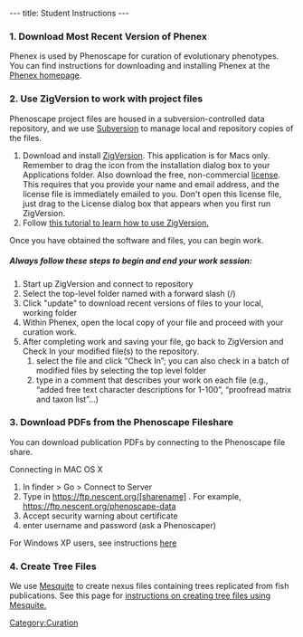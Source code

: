 ---
title: Student Instructions
---

===1. Download Most Recent Version of Phenex===

Phenex is used by Phenoscape for curation of evolutionary phenotypes.  You can find instructions for downloading and installing Phenex at the [[Phenex|Phenex homepage]].


===2. Use ZigVersion to work with project files ===

Phenoscape project files  are housed in a subversion-controlled data repository, and we use [http://sourceforge.net/svn/?group_id=224046/ Subversion] to manage local and repository copies of the files.

# Download and install [http://zigversion.com/ ZigVersion]. This application is for Macs only. Remember to drag the icon from the installation dialog box to your Applications folder.  Also download the free, non-commercial [http://zigversion.com/ license]. This requires that you provide your name and email address, and the license file is immediately emailed to you.  Don't open this license file, just drag to the License dialog box that appears when you first run ZigVersion.
# Follow [[Data Repository Access Instructions| this tutorial to learn how to use ZigVersion.]]

Once you have obtained the software and files, you can begin work.

===== ''Always follow these steps to begin and end your work session:'' =====

#	Start up ZigVersion and connect to repository
#	Select the top-level folder named with a forward slash (/)
#	Click "update" to download recent versions of files to your local, working folder
#	Within Phenex, open the local copy of your file and proceed with your curation work.
#	After completing work and saving your file, go back to ZigVersion and Check In your modified file(s) to the repository.
##	select the file and click “Check In”; you can also check in a batch of modified files by selecting the top level folder
##	type in a comment that describes your work on each file (e.g., “added free text character descriptions for 1-100”, “proofread matrix and taxon list”…)

===3. Download PDFs from the Phenoscape Fileshare ===
You can download publication PDFs by connecting to the Phenoscape file share.

Connecting in MAC OS X
# In finder > Go > Connect to Server
# Type in https://ftp.nescent.org/[sharename] .   For example, https://ftp.nescent.org/phenoscape-data
# Accept security warning about certificate
# enter username and password (ask a Phenoscaper)

For Windows XP users, see instructions [[Resources_for_curators|here]]

===4. Create Tree Files ===

We use [http://mesquiteproject.org/mesquite/mesquite.html Mesquite] to create nexus files containing trees replicated from fish publications.  See this page for [[Creating_Tree_Files|instructions on creating tree files using Mesquite.]]

[[Category:Curation]]